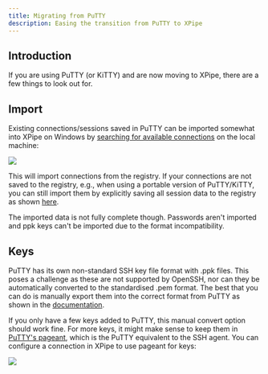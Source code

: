 ```yaml
---
title: Migrating from PuTTY
description: Easing the transition from PuTTY to XPipe
---
```


## Introduction

If you are using PuTTY (or KiTTY) and are now moving to XPipe, there are a few things to look out for.

## Import

Existing connections/sessions saved in PuTTY can be imported somewhat into XPipe on Windows by [searching for available connections](/guide/connection-search) on the local machine:

![](/images/putty-import.png)

This will import connections from the registry. If your connections are not saved to the registry, e.g., when using a portable version of PuTTY/KiTTY, you can still import them by explicitly saving all session data to the registry as shown [here](https://superuser.com/questions/1536415/convert-portable-kitty-session-to-registry-kitty-session).

The imported data is not fully complete though. Passwords aren't imported and ppk keys can't be imported due to the format incompatibility.

## Keys

PuTTY has its own non-standard SSH key file format with .ppk files. This poses a challenge as these are not supported by OpenSSH, nor can they be automatically converted to the standardised .pem format. The best that you can do is manually export them into the correct format from PuTTY as shown in the [documentation](https://www.puttygen.com/convert-pem-to-ppk).

If you only have a few keys added to PuTTY, this manual convert option should work fine. For more keys, it might make sense to keep them in [PuTTY's pageant](https://winscp.net/eng/docs/ui_pageant), which is the PuTTY equivalent to the SSH agent. You can configure a connection in XPipe to use pageant for keys:

![](/images/pageant.png)

